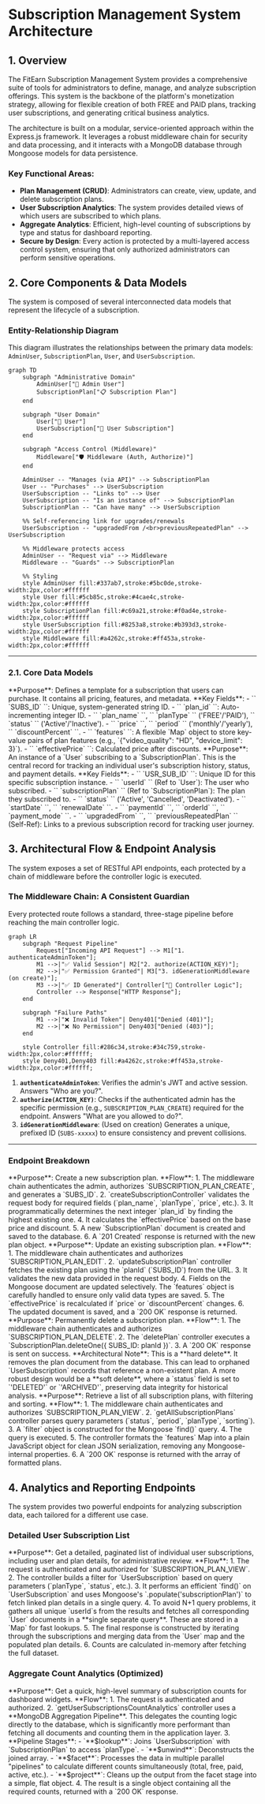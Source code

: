 # Subscription Management System Architecture

## 1. Overview

The FitEarn Subscription Management System provides a comprehensive suite of tools for administrators to define, manage, and analyze subscription offerings. This system is the backbone of the platform's monetization strategy, allowing for flexible creation of both FREE and PAID plans, tracking user subscriptions, and generating critical business analytics.

The architecture is built on a modular, service-oriented approach within the Express.js framework. It leverages a robust middleware chain for security and data processing, and it interacts with a MongoDB database through Mongoose models for data persistence.

### Key Functional Areas:
- **Plan Management (CRUD)**: Administrators can create, view, update, and delete subscription plans.
- **User Subscription Analytics**: The system provides detailed views of which users are subscribed to which plans.
- **Aggregate Analytics**: Efficient, high-level counting of subscriptions by type and status for dashboard reporting.
- **Secure by Design**: Every action is protected by a multi-layered access control system, ensuring that only authorized administrators can perform sensitive operations.

## 2. Core Components & Data Models

The system is composed of several interconnected data models that represent the lifecycle of a subscription.

### Entity-Relationship Diagram

This diagram illustrates the relationships between the primary data models: `AdminUser`, `SubscriptionPlan`, `User`, and `UserSubscription`.

```mermaid
graph TD
    subgraph "Administrative Domain"
        AdminUser["👤 Admin User"]
        SubscriptionPlan["📋 Subscription Plan"]
    end

    subgraph "User Domain"
        User["🙋 User"]
        UserSubscription["🔗 User Subscription"]
    end

    subgraph "Access Control (Middleware)"
        Middleware["🛡️ Middleware (Auth, Authorize)"]
    end

    AdminUser -- "Manages (via API)" --> SubscriptionPlan
    User -- "Purchases" --> UserSubscription
    UserSubscription -- "Links to" --> User
    UserSubscription -- "Is an instance of" --> SubscriptionPlan
    SubscriptionPlan -- "Can have many" --> UserSubscription

    %% Self-referencing link for upgrades/renewals
    UserSubscription -- "upgradedFrom /<br>previousRepeatedPlan" --> UserSubscription

    %% Middleware protects access
    AdminUser -- "Request via" --> Middleware
    Middleware -- "Guards" --> SubscriptionPlan

    %% Styling
    style AdminUser fill:#337ab7,stroke:#5bc0de,stroke-width:2px,color:#ffffff
    style User fill:#5cb85c,stroke:#4cae4c,stroke-width:2px,color:#ffffff
    style SubscriptionPlan fill:#c69a21,stroke:#f0ad4e,stroke-width:2px,color:#ffffff
    style UserSubscription fill:#8253a8,stroke:#b393d3,stroke-width:2px,color:#ffffff
    style Middleware fill:#a4262c,stroke:#ff453a,stroke-width:2px,color:#ffffff
```

---

### 2.1. Core Data Models

<Card title="📋 Subscription Plan" icon="file-alt">
  **Purpose**: Defines a template for a subscription that users can purchase. It contains all pricing, features, and metadata.
  **Key Fields**:
  - `` `SUBS_ID` ``: Unique, system-generated string ID.
  - `` `plan_id` ``: Auto-incrementing integer ID.
  - `` `plan_name` ``, `` `planType` `` ('FREE'/'PAID'), `` `status` `` ('Active'/'Inactive').
  - `` `price` ``, `` `period` `` ('monthly'/'yearly'), `` `discountPercent` ``.
  - `` `features` ``: A flexible `Map` object to store key-value pairs of plan features (e.g., `{"video_quality": "HD", "device_limit": 3}`).
  - `` `effectivePrice` ``: Calculated price after discounts.
</Card>

<Card title="🔗 User Subscription" icon="link">
  **Purpose**: An instance of a `User` subscribing to a `SubscriptionPlan`. This is the central record for tracking an individual user's subscription history, status, and payment details.
  **Key Fields**:
  - `` `USR_SUB_ID` ``: Unique ID for this specific subscription instance.
  - `` `userId` `` (Ref to `User`): The user who subscribed.
  - `` `subscriptionPlan` `` (Ref to `SubscriptionPlan`): The plan they subscribed to.
  - `` `status` `` ('Active', 'Cancelled', 'Deactivated').
  - `` `startDate` ``, `` `renewalDate` ``.
  - `` `paymentId` ``, `` `orderId` ``, `` `payment_mode` ``.
  - `` `upgradedFrom` ``, `` `previousRepeatedPlan` `` (Self-Ref): Links to a previous subscription record for tracking user journey.
</Card>

## 3. Architectural Flow & Endpoint Analysis

The system exposes a set of RESTful API endpoints, each protected by a chain of middleware before the controller logic is executed.

### The Middleware Chain: A Consistent Guardian

Every protected route follows a standard, three-stage pipeline before reaching the main controller logic.

```mermaid
graph LR
    subgraph "Request Pipeline"
        Request["Incoming API Request"] --> M1["1. authenticateAdminToken"];
        M1 -->|"✅ Valid Session"| M2["2. authorize(ACTION_KEY)"];
        M2 -->|"✅ Permission Granted"| M3["3. idGenerationMiddleware (on create)"];
        M3 -->|"✅ ID Generated"| Controller["🎯 Controller Logic"];
        Controller --> Response["HTTP Response"];
    end

    subgraph "Failure Paths"
        M1 -->|"❌ Invalid Token"| Deny401["Denied (401)"];
        M2 -->|"❌ No Permission"| Deny403["Denied (403)"];
    end

    style Controller fill:#286c34,stroke:#34c759,stroke-width:2px,color:#ffffff;
    style Deny401,Deny403 fill:#a4262c,stroke:#ff453a,stroke-width:2px,color:#ffffff;
```

1.  **`authenticateAdminToken`**: Verifies the admin's JWT and active session. Answers "Who are you?".
2.  **`authorize(ACTION_KEY)`**: Checks if the authenticated admin has the specific permission (e.g., `SUBSCRIPTION_PLAN_CREATE`) required for the endpoint. Answers "What are you allowed to do?".
3.  **`idGenerationMiddleware`**: (Used on creation) Generates a unique, prefixed ID (`SUBS-xxxxx`) to ensure consistency and prevent collisions.

---

### Endpoint Breakdown

<Card title="POST /api/.../subscription-plan/create" icon="plus-circle">
  **Purpose**: Create a new subscription plan.
  **Flow**:
  1.  The middleware chain authenticates the admin, authorizes `SUBSCRIPTION_PLAN_CREATE`, and generates a `SUBS_ID`.
  2.  `createSubscriptionController` validates the request body for required fields (`plan_name`, `planType`, `price`, etc.).
  3.  It programmatically determines the next integer `plan_id` by finding the highest existing one.
  4.  It calculates the `effectivePrice` based on the base price and discount.
  5.  A new `SubscriptionPlan` document is created and saved to the database.
  6.  A `201 Created` response is returned with the new plan object.
</Card>

<Card title="PUT /api/.../subscription-plan/edit/:planId" icon="edit">
  **Purpose**: Update an existing subscription plan.
  **Flow**:
  1.  The middleware chain authenticates and authorizes `SUBSCRIPTION_PLAN_EDIT`.
  2.  `updateSubscriptionPlan` controller fetches the existing plan using the `planId` (`SUBS_ID`) from the URL.
  3.  It validates the new data provided in the request body.
  4.  Fields on the Mongoose document are updated selectively. The `features` object is carefully handled to ensure only valid data types are saved.
  5.  The `effectivePrice` is recalculated if `price` or `discountPercent` changes.
  6.  The updated document is saved, and a `200 OK` response is returned.
</Card>

<Card title="DELETE /api/.../subscription-plan/deletePlan/:planId" icon="trash">
  **Purpose**: Permanently delete a subscription plan.
  **Flow**:
  1.  The middleware chain authenticates and authorizes `SUBSCRIPTION_PLAN_DELETE`.
  2.  The `deletePlan` controller executes a `SubscriptionPlan.deleteOne({ SUBS_ID: planId })`.
  3.  A `200 OK` response is sent on success.
  **Architectural Note**: This is a **hard delete**. It removes the plan document from the database. This can lead to orphaned `UserSubscription` records that reference a non-existent plan. A more robust design would be a **soft delete**, where a `status` field is set to `'DELETED'` or `'ARCHIVED'`, preserving data integrity for historical analysis.
</Card>

<Card title="GET /api/.../subscription-plan/getAllPlans" icon="list-ul">
  **Purpose**: Retrieve a list of all subscription plans, with filtering and sorting.
  **Flow**:
  1.  The middleware chain authenticates and authorizes `SUBSCRIPTION_PLAN_VIEW`.
  2.  `getAllSubscriptionPlans` controller parses query parameters (`status`, `period`, `planType`, `sorting`).
  3.  A `filter` object is constructed for the Mongoose `find()` query.
  4.  The query is executed.
  5.  The controller formats the `features` Map into a plain JavaScript object for clean JSON serialization, removing any Mongoose-internal properties.
  6.  A `200 OK` response is returned with the array of formatted plans.
</Card>

## 4. Analytics and Reporting Endpoints

The system provides two powerful endpoints for analyzing subscription data, each tailored for a different use case.

### Detailed User Subscription List

<Card title="GET /.../getUserSubscriptionsAnalytics" icon="chart-line">
  **Purpose**: Get a detailed, paginated list of individual user subscriptions, including user and plan details, for administrative review.
  **Flow**:
  1.  The request is authenticated and authorized for `SUBSCRIPTION_PLAN_VIEW`.
  2.  The controller builds a filter for `UserSubscription` based on query parameters (`planType`, `status`, etc.).
  3.  It performs an efficient `find()` on `UserSubscription` and uses Mongoose's `.populate('subscriptionPlan')` to fetch linked plan details in a single query.
  4.  To avoid N+1 query problems, it gathers all unique `userId`s from the results and fetches all corresponding `User` documents in a **single separate query**. These are stored in a `Map` for fast lookups.
  5.  The final response is constructed by iterating through the subscriptions and merging data from the `User` map and the populated plan details.
  6.  Counts are calculated in-memory after fetching the full dataset.
</Card>

### Aggregate Count Analytics (Optimized)

<Card title="GET /.../getUserSubscriptionsCountAnalytics" icon="tachometer-alt">
  **Purpose**: Get a quick, high-level summary of subscription counts for dashboard widgets.
  **Flow**:
  1.  The request is authenticated and authorized.
  2.  `getUserSubscriptionsCountAnalytics` controller uses a **MongoDB Aggregation Pipeline**. This delegates the counting logic directly to the database, which is significantly more performant than fetching all documents and counting them in the application layer.
  3.  **Pipeline Stages**:
      - `**$lookup**`: Joins `UserSubscription` with `SubscriptionPlan` to access `planType`.
      - `**$unwind**`: Deconstructs the joined array.
      - `**$facet**`: Processes the data in multiple parallel "pipelines" to calculate different counts simultaneously (total, free, paid, active, etc.).
      - `**$project**`: Cleans up the output from the facet stage into a simple, flat object.
  4.  The result is a single object containing all the required counts, returned with a `200 OK` response.
</Card>